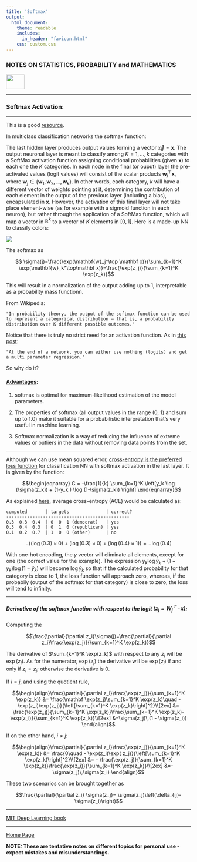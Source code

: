 ```yaml
---
title: 'Softmax'
output: 
  html_document:
    theme: readable
    includes:
      in_header: "favicon.html" 
    css: custom.css
---
```



### **NOTES ON STATISTICS, PROBABILITY and MATHEMATICS**

<a href="http://rinterested.github.io/statistics/index.html">
<img HEIGHT="40" WIDTH="50" src="logo.PNG"></a>

---

### Softmax Activation:

---

This is a good [resource](http://eli.thegreenplace.net/2016/the-softmax-function-and-its-derivative/).

In multiclass classification networks the softmax function:

The last hidden layer produces output values forming a vector $\vec x = \mathbf x$. The output neuronal layer is meant to classify among $K=1,\dots,k$ categories with a SoftMax activation function assigning conditional probabilities (given $\mathbf x$) to each one the $K$ categories. In each node in the final (or ouput) layer the pre-activated values (logit values) will consist of the scalar products $\mathbf{w}_j^\top\mathbf{x}$, where $\mathbf w_j\in\{\mathbf{w}_1, \mathbf{w}_2,\dots,\mathbf{w}_k\}$. In other words, each category, $k$ will have a different vector of weights pointing at it, determining the contribution of each element in the output of the previous layer (including a bias), encapsulated in $\mathbf x$. However, the activation of this final layer will not take place element-wise (as for example with a sigmoid function in each neuron), but rather through the application of a SoftMax function, which will map a vector in $\mathbb R^k$ to a vector of $K$ elements in $[0,1]$. Here is a made-up NN to classify colors:


<img src = "https://cloud.githubusercontent.com/assets/9312897/26070674/6a74668e-3973-11e7-9029-357948fd405e.png">


The softmax as

$$ \sigma(j)=\frac{\exp(\mathbf{w}_j^\top \mathbf x)}{\sum_{k=1}^K \exp(\mathbf{w}_k^\top\mathbf x)}=\frac{\exp(z_j)}{\sum_{k=1}^K \exp(z_k)}$$


This will result in a normalization of the output adding up to $1$, interpretable as a probability mass functionn.

From Wikipedia:

    "In probability theory, the output of the softmax function can be used to represent a categorical distribution – that is, a probability distribution over K different possible outcomes."

Notice that there is truly no strict need for an activation function. As in [this post](https://www.quora.com/What-is-the-benefit-of-using-softmax-function-in-the-last-layer-of-DNN-What-is-the-relation-between-cross-entropy-and-loss-functions?srid=utSnl):

    "At the end of a network, you can either use nothing (logits) and get a multi parameter regression." 

So why do it?


#### [Advantages](http://eli.thegreenplace.net/2016/the-softmax-function-and-its-derivative/):

1. softmax is optimal for maximum-likelihood estimation of the model parameters.

2. The properties of softmax (all output values in the range (0, 1) and sum up to 1.0) make it suitable for a probabilistic interpretation that's very useful in machine learning.

3. Softmax normalization is a way of reducing the influence of extreme values or outliers in the data without removing data points from the set.


---

Although we can use mean squared error, [cross-entropy is the preferred loss function](https://www.quora.com/Is-the-softmax-loss-the-same-as-the-cross-entropy-loss?srid=utSnl) for classification NN with softmax activation in the last layer. It is given by the function:



$$\begin{eqnarray} 
  C = -\frac{1}{k} \sum_{k=1}^K \left[y_k \log (\sigma(z_k)) + (1-y_k ) \log (1-\sigma(z_k)) \right]
\end{eqnarray}$$

As explained [here](https://jamesmccaffrey.wordpress.com/2013/11/05/why-you-should-use-cross-entropy-error-instead-of-classification-error-or-mean-squared-error-for-neural-network-classifier-training/), average cross-entropy (ACE) would be calculated as:

```
computed       | targets              | correct?
-----------------------------------------------
0.3  0.3  0.4  | 0  0  1 (democrat)   | yes
0.3  0.4  0.3  | 0  1  0 (republican) | yes
0.1  0.2  0.7  | 1  0  0 (other)      | no
```

$$-\left( (\log(0.3)\times 0) + (\log (0.3)\times 0) + (\log (0.4)\times1) \right) = -\log(0.4)$$

With one-hot encoding, the $y$ vector will eliminate all elements, except for one (the correct value for the example). The expression $y_k\log \hat y_k + (1-y_k)\log(1-\hat y_k)$ will become $\log \hat y_k$ so that if the calculated probability for that category is close to $1$, the loss function will approach zero, whereas, if the probabily (output of the softmax for that category) is close to zero, the loss will tend to infinity.


---

##### Derivative of the softmax function with respect to the logit $(z_j =\mathbf W_j^\top \cdot \mathbf x)$:

Computing the 

$$\frac{\partial}{\partial z_i}\sigma(j)=\frac{\partial}{\partial z_i}\frac{\exp(z_j)}{\sum_{k=1}^K \exp(z_k)}$$

The derivative of $\sum_{k=1}^K \exp(z_k)$ with respect to any $z_i$ will be $\exp(z_i)$. As for the numerator, $\exp(z_j)$ the derivative will be $\exp(z_i)$ if and only if $z_i = z_j$; otherwise the derivative is $0$.

If $i = j$, and using the quotient rule,

$$\begin{align}\frac{\partial}{\partial z_i}\frac{\exp(z_j)}{\sum_{k=1}^K \exp(z_k)}
&= 
\frac{\mathbf \exp(z_j)\sum_{k=1}^K \exp(z_k)\quad - \exp(z_i)\exp(z_j)}{\left[\sum_{k=1}^K \exp(z_k)\right]^2}\\[2ex]
&=
\frac{\exp(z_j)}{\sum_{k=1}^K \exp(z_k)}\frac{\sum_{k=1}^K \exp(z_k)-\exp(z_i)}{\sum_{k=1}^K \exp(z_k)}\\[2ex]
&=\sigma(z_j)\,(1 - \sigma(z_i))
\end{align}$$

If on the other hand, $i \neq j$:

$$\begin{align}\frac{\partial}{\partial z_i}\frac{\exp(z_j)}{\sum_{k=1}^K \exp(z_k)}
&= \frac{0\quad - \exp(z_i)\exp( z_j)}{\left[\sum_{k=1}^K \exp(z_k)\right]^2}\\[2ex]
&= -
\frac{\exp(z_j)}{\sum_{k=1}^K \exp(z_k)}\frac{\exp(z_i)}{\sum_{k=1}^K \exp(z_k)}\\[2ex]
&=-\sigma(z_j)\,\sigma(z_i)
\end{align}$$

These two scenarios can be brought together as

$$\frac{\partial}{\partial z_i} \sigma(z_j)= \sigma(z_j)\left(\delta_{ij}-\sigma(z_i)\right)$$


---


[MIT Deep Learning book](http://www.deeplearningbook.org/contents/TOC.html)

---
<a href="http://rinterested.github.io/statistics/index.html">Home Page</a>

**NOTE: These are tentative notes on different topics for personal use - expect mistakes and misunderstandings.**
